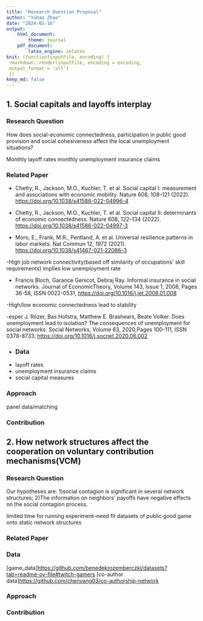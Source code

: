 ```yaml
---
title: "Research Question Proposal"
author: "Yuhao Zhao"
date: "2024-01-16"
output: 
    html_document:
        theme: journal
    pdf_document:
        latex_engine: xelatex
knit: (function(inputFile, encoding) {
 rmarkdown::render(inputFile, encoding = encoding, 
 output_format = 'all') 
 })
keep_md: false
---
```




## 1. Social capitals and layoffs interplay
### Research Question
How does social-economic connectedness, participation in public good provision and social cohesiveness affect the local unemployment situations? 


Monthly layoff rates 
monthly unemployment insurance claims


### Related Paper

- Chetty, R., Jackson, M.O., Kuchler, T. et al. Social capital I: measurement and associations with economic mobility. Nature 608, 108–121 (2022). <https://doi.org/10.1038/s41586-022-04996-4>

- Chetty, R., Jackson, M.O., Kuchler, T. et al. Social capital II: determinants of economic connectedness. Nature 608, 122--134 (2022). <https://doi.org/10.1038/s41586-022-04997-3>

- Moro, E., Frank, M.R., Pentland, A. et al. Universal resilience patterns in labor markets. Nat Commun 12, 1972 (2021). <https://doi.org/10.1038/s41467-021-22086-3>

 -High job network connectivity(based off similarity of occupations’ skill requirements) implies low unemployment rate 

- Francis Bloch, Garance Genicot, Debraj Ray. Informal insurance in social networks. Journal of EconomicTheory, Volume 143, Issue 1, 2008, Pages 36-58,
ISSN 0022-0531,
<https://doi.org/10.1016/j.jet.2008.01.008>

 -High/low economic connectedness lead to stability
 
-esper J. Rözer, Bas Hofstra, Matthew E. Brashears, Beate Volker. Does unemployment lead to isolation? The consequences of unemployment for social networks. Social Networks, Volume 63, 2020,Pages 100-111,
ISSN 0378-8733,
<https://doi.org/10.1016/j.socnet.2020.06.002>

 -
### Data

- layoff rates
- unemployment insurance claims
- social capital measures


### Approach


panel data/matching 


### Contribution





## 2. How network structures affect the cooperation on voluntary contribution mechanisms(VCM)

### Research Question

Our hypotheses are: 1)social contagion is significant in several
network structures; 2)The information on neighbors’ payoffs have negative effects on the social
contagion process.

limited time for running experiment--need fit datasets of public good game onto static network structures


### Related Paper


### Data

[game_data]<https://github.com/benedekrozemberczki/datasets?tab=readme-ov-file#twitch-gamers>
[co-author data]<https://github.com/chenyang03/co-authorship-network>

### Approach

### Contribution 



